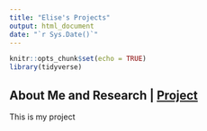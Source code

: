 ```yaml
---
title: "Elise's Projects"
output: html_document
date: "`r Sys.Date()`"
---
```


```r
knitr::opts_chunk$set(echo = TRUE)
library(tidyverse)
```

## About Me and Research | [Project](./project/final_project.html) ##

This is my project

















